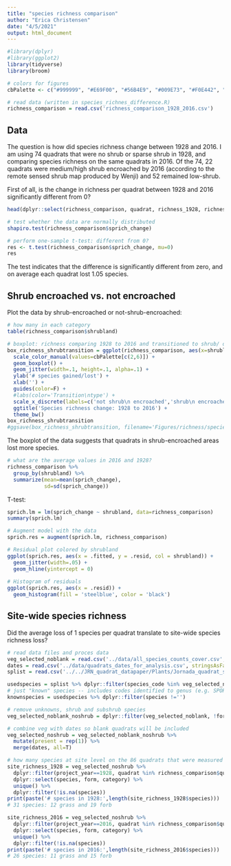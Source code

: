```yaml
---
title: "species richness comparison"
author: "Erica Christensen"
date: "4/5/2021"
output: html_document
---
```


```r
#library(dplyr)
#library(ggplot2)
library(tidyverse)
library(broom)

# colors for figures
cbPalette <- c("#999999", "#E69F00", "#56B4E9", "#009E73", "#F0E442", "#0072B2", "#D55E00", "#CC79A7")

# read data (written in species_richnes_difference.R)
richness_comparison = read.csv('richness_comparison_1928_2016.csv')

```

## Data

The question is how did species richness change between 1928 and 2016. I am using 74 quadrats that were no shrub or sparse shrub in 1928, and comparing species richness on the same quadrats in 2016. Of the 74, 22 quadrats were medium/high shrub encroached by 2016 (according to the remote sensed shrub map produced by Wenji) and 52 remained low-shrub. 

First of all, is the change in richness per quadrat between 1928 and 2016 significantly different from 0?

```r
head(dplyr::select(richness_comparison, quadrat, richness_1928, richness_2016, sprich_change, shrubland))

# test whether the data are normally distributed
shapiro.test(richness_comparison$sprich_change)

# perform one-sample t-test: different from 0?
res <- t.test(richness_comparison$sprich_change, mu=0)
res

```

The test indicates that the difference is significantly different from zero, and on average each quadrat lost 1.05 species.

## Shrub encroached vs. not encroached
Plot the data by shrub-encroached or not-shrub-encroached:

```r
# how many in each category
table(richness_comparison$shrubland)

# boxplot: richness comparing 1928 to 2016 and transitioned to shrub/ did not transition to shrub
box_richness_shrubtransition = ggplot(richness_comparison, aes(x=shrubland, y=sprich_change, group=shrubland, color=as.factor(shrubland))) +
  scale_color_manual(values=cbPalette[c(2,6)]) +
  geom_boxplot() +
  geom_jitter(width=.1, height=.1, alpha=.1) +
  ylab('# species gained/lost') +
  xlab('') +
  guides(color=F) +
  #labs(color='Transition\ntype') +
  scale_x_discrete(labels=c('not shrub\n encroached','shrub\n encroached')) +
  ggtitle('Species richness change: 1928 to 2016') +
  theme_bw()
box_richness_shrubtransition
#ggsave(box_richness_shrubtransition, filename='Figures/richness/species_richness_comparison_1928_2016.png', width=4, height=3)
```

The boxplot of the data suggests that quadrats in shrub-encroached areas lost more species. 

```r
# what are the average values in 2016 and 1928?
richness_comparison %>%
  group_by(shrubland) %>%
  summarize(mean=mean(sprich_change),
            sd=sd(sprich_change))
```

T-test:

```r
sprich.lm = lm(sprich_change ~ shrubland, data=richness_comparison)
summary(sprich.lm)

# Augment model with the data
sprich.res = augment(sprich.lm, richness_comparison)

# Residual plot colored by shrubland
ggplot(sprich.res, aes(x = .fitted, y = .resid, col = shrubland)) +
  geom_jitter(width=.05) +
  geom_hline(yintercept = 0)
 
# Histogram of residuals
ggplot(sprich.res, aes(x = .resid)) +
  geom_histogram(fill = 'steelblue', color = 'black')
```

## Site-wide species richness
Did the average loss of 1 species per quadrat translate to site-wide species richness loss?

```r
# read data files and proces data
veg_selected_noblank = read.csv('../data/all_species_counts_cover.csv', stringsAsFactors = F)
dates = read.csv('../data/quadrats_dates_for_analysis.csv', stringsAsFactors = F)
splist = read.csv('../../JRN_quadrat_datapaper/Plants/Jornada_quadrat_species_list.csv', stringsAsFactors = F)

usedspecies = splist %>% dplyr::filter(species_code %in% veg_selected_noblank$species)
# just "known" species -- includes codes identified to genus (e.g. SPORO) but not total unknowns (e.g. UNKPG)
knownspecies = usedspecies %>% dplyr::filter(species !='')

# remove unknowns, shrub and subshrub species
veg_selected_noblank_noshrub = dplyr::filter(veg_selected_noblank, !form %in% c('SHRUB','S-SHR'), species %in% knownspecies$species_code)

# combine veg with dates so blank quadrats will be included
veg_selected_noshrub = veg_selected_noblank_noshrub %>%
  mutate(present = rep(1)) %>%
  merge(dates, all=T)

# how many species at site level on the 86 quadrats that were measured in 1928 and 2016
site_richness_1928 = veg_selected_noshrub %>%
  dplyr::filter(project_year==1928, quadrat %in% richness_comparison$quadrat) %>%
  dplyr::select(species, form, category) %>%
  unique() %>%
  dplyr::filter(!is.na(species))
print(paste('# species in 1928:',length(site_richness_1928$species)))
# 31 species: 12 grass and 19 forb

site_richness_2016 = veg_selected_noshrub %>%
  dplyr::filter(project_year==2016, quadrat %in% richness_comparison$quadrat) %>%
  dplyr::select(species, form, category) %>%
  unique() %>%
  dplyr::filter(!is.na(species))
print(paste('# species in 2016:',length(site_richness_2016$species)))
# 26 species: 11 grass and 15 forb

```